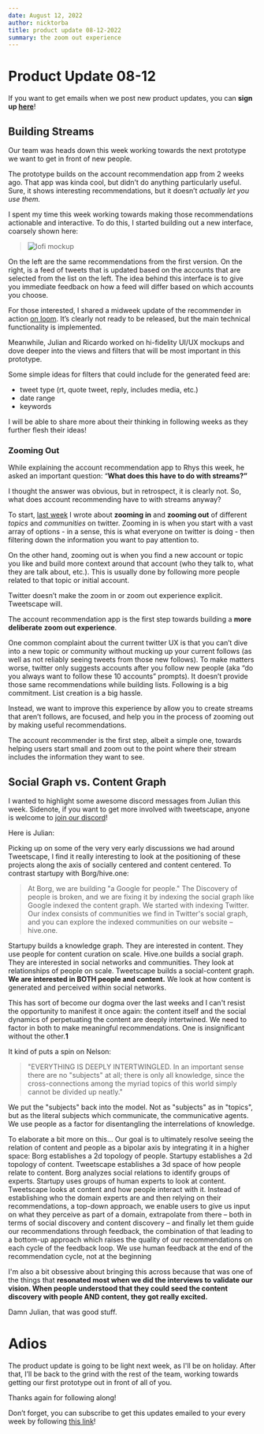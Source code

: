 ```yaml
---
date: August 12, 2022
author: nicktorba
title: product update 08-12-2022 
summary: the zoom out experience 
---
```


# Product Update 08-12

If you want to get emails when we post new product updates, you can **sign up [here](https://twitter.com/i/newsletters/subscribe/TweetscapeHQ)**! 

## Building Streams

Our team was heads down this week working towards the next prototype we want to get in front of new people. 

The prototype builds on the account recommendation app from 2 weeks ago. That app was kinda cool, but didn’t do anything particularly useful. Sure, it shows interesting recommendations, but it doesn’t *actually let you use them.* 

I spent my time this week working towards making those recommendations actionable and interactive. To do this, I started building out a new interface, coarsely shown here: 

> ![lofi mockup](/ss/lofi-account-rec-mock.png)

On the left are the same recommendations from the first version. On the right, is a feed of tweets that is updated based on the accounts that are selected from the list on the left. The idea behind this interface is to give you immediate feedback on how a feed will differ based on which accounts you choose.  

For those interested, I shared a midweek update of the recommender in action [on loom](https://www.loom.com/share/85234930810a4b97824f3d9afdc9f475). It’s clearly not ready to be released, but the main technical functionality is implemented. 

Meanwhile, Julian and Ricardo worked on hi-fidelity UI/UX mockups and dove deeper into the views and filters that will be most important in this prototype. 

Some simple ideas for filters that could include for the generated feed are:

- tweet type (rt, quote tweet, reply, includes media, etc.)
- date range
- keywords

I will be able to share more about their thinking in following weeks as they further flesh their ideas!

### Zooming Out

While explaining the account recommendation app to Rhys this week, he asked an important question: “**What does this have to do with streams?”** 

I thought the answer was obvious, but in retrospect, it is clearly not. So, what does account recommending have to with streams anyway? 

To start, [last week](https://tweetscape.co/blog/productupdate-08-05-2022) I wrote about **zooming in** and **zooming out** of different *topics* and *communities* on twitter. Zooming in is when you start with a vast array of options - in a sense, this is what everyone on twitter is doing - then filtering down the information you want to pay attention to. 

On the other hand, zooming out is when you find a new account or topic you like and build more context around that account (who they talk to, what they are talk about, etc.). This is usually done by following more people related to that topic or initial account.

Twitter doesn’t make the zoom in or zoom out experience explicit. Tweetscape will. 

The account recommendation app is the first step towards building a **more deliberate** **zoom out experience**. 

One common complaint about the current twitter UX is that you can’t dive into a new topic or community without mucking up your current follows (as well as not reliably seeing tweets from those new follows). To make matters worse, twitter only suggests accounts after you follow new people (aka “do you always want to follow these 10 accounts” prompts). It doesn’t provide those same recommendations while building lists. Following is a big commitment. List creation is a big hassle. 

Instead, we want to improve this experience by allow you to create streams that aren’t follows, are focused, and help you in the process of zooming out by making useful recommendations.  

The account recommender is the first step, albeit a simple one, towards helping users start small and zoom out to the point where their stream includes the information they want to see. 

## Social Graph vs. Content Graph

I wanted to highlight some awesome discord messages from Julian this week. Sidenote, if you want to get more involved with tweetscape, anyone is welcome to [join our discord](https://discord.gg/PDAPkhNxrC)! 

Here is Julian: 

Picking up on some of the very very early discussions we had around Tweetscape, I find it really interesting to look at the positioning of these projects along the axis of socially centered and content centered.
To contrast startupy with Borg/hive.one:

> At Borg, we are building "a Google for people." The Discovery of people is broken, and we are fixing it by indexing the social graph like Google indexed the content graph. We started with indexing Twitter. Our index consists of communities we find in Twitter's social graph, and you can explore the indexed communities on our website – hive.one.
> 

Startupy builds a knowledge graph. They are interested in content. They use people for content curation on scale.
Hive.one builds a social graph. They are interested in social networks and communities. They look at relationships of people on scale.
Tweetscape builds a social-content graph. **We are interested in BOTH people and content.**  We look at how content is generated and perceived within social networks.

This has sort of become our dogma over the last weeks and I can't resist the opportunity to manifest it once again: the content itself and the social dynamics of perpetuating the content are deeply intertwined. We need to factor in both to make meaningful recommendations. One is insignificant without the other.**1**

It kind of puts a spin on Nelson:

> "EVERYTHING IS DEEPLY INTERTWINGLED. In an important sense there are no "subjects" at all; there is only all knowledge, since the cross-connections among the myriad topics of this world simply cannot be divided up neatly."
> 

We put the "subjects" back into the model. Not as "subjects" as in "topics", but as the literal subjects which communicate, the communicative agents. We use people as a factor for disentangling the interrelations of knowledge.

To elaborate a bit more on this... Our goal is to ultimately resolve seeing the relation of content and people as a bipolar axis by integrating it in a higher space:
Borg establishes a 2d topology of people.
Startupy establishes a 2d topology of content.
Tweetscape establishes a 3d space of how people relate to content.
Borg analyzes social relations to identify groups of experts.
Startupy uses groups of human experts to look at content.
Tweetscape looks at content and how people interact with it.
Instead of establishing who the domain experts are and then relying on their recommendations, a top-down approach, we enable users to give us input on what they perceive as part of a domain, extrapolate from there – both in terms of social discovery and content discovery – and finally let them guide our recommendations through feedback, the combination of that leading to a bottom-up approach which raises the quality of our recommendations on each cycle of the feedback loop. We use human feedback at the end of the recommendation cycle, not at the beginning

I'm also a bit obsessive about bringing this across because that was one of the things that **resonated most when we did the interviews to validate our vision. When people understood that they could seed the content discovery with people AND content, they got really excited.**

Damn Julian, that was good stuff. 

# Adios

The product update is going to be light next week, as I'll be on holiday. After that, I’ll be back to the grind with the rest of the team, working towards getting our first prototype out in front of all of you. 

Thanks again for following along!  

Don’t forget, you can subscribe to get this updates emailed to your every week by following [this link](https://twitter.com/i/newsletters/subscribe/TweetscapeHQ)!